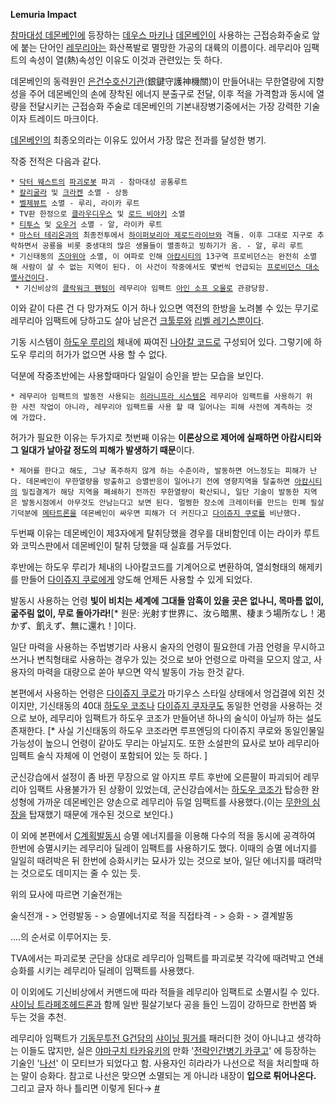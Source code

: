 '''Lemuria Impact'''

[[참마대성 데몬베인]]에 등장하는 [[데우스 마키나]] [[데몬베인]]이 사용하는 근접승화주술로 앞에 붙는 단어인 [[레무리아]]는 화산폭발로 멸망한 가공의 대륙의 이름이다. 레무리아 임팩트의 속성이 열(熱)속성인 이유도 이것과 관련있는 듯 하다.

데몬베인의 동력원인 [[은건수호신기관]](銀鍵守護神機關)이 만들어내는 무한열량에 지향성을 주어 데몬베인의 손에 장착된 에너지 분출구로 전달, 이후 적을 가격함과 동시에 열량을 전달시키는 근접승화 주술로 데몬베인의 기본내장병기중에서는 가장 강력한 기술이자 트레이드 마크이다.

[[데몬베인]]의 최종오의라는 이유도 있어서 가장 많은 전과를 달성한 병기. 

작중 전적은 다음과 같다.

 * [[닥터 웨스트]]의 [[파괴로봇]] 파괴 - 참마대성 공통루트
 * [[칼리굴라]] 및 [[크라켄]] 소멸 - 상동 
 * [[벨제뷰트]] 소멸 - 루리, 라이카 루트
 * TV판 한정으로 [[클라우디우스]] 및 [[로드 비야키]] 소멸
 * [[티투스]] 및 [[오우거]] 소멸 - 알, 라이카 루트
 * [[마스터 테리온]]과의 최종전투에서 [[하이퍼보리아 제로드라이브]]와 격돌. 이후 그대로 지구로 추락하면서 공룡을 비롯 중생대의 많은 생물들이 멸종하고 빙하기가 옴. - 알, 루리 루트
 * 기신태동의 [[즈아위아]] 소멸, 이 여파로 인해 [[아캄시티]]의 13구역 프로비던스는 완전히 소멸해 사람이 살 수 없는 지역이 된다. 이 사건이 작중에서도 몇번씩 언급되는 [[프로비던스 대소멸]]사건이다.
  * 기신비상의 [[클락워크 팬텀]]이 레무리아 임팩트 [[아인 소프 오울]]로 관광당함.

이와 같이 다른 건 다 망가져도 이거 하나 있으면 역전의 한방을 노려볼 수 있는 무기로 레무리아 임팩트에 당하고도 살아 남은건 [[크툴루]]와 [[리벨 레기스]]뿐이다.


기동 시스템이 [[하도우 루리]]의 체내에 짜여진 [[나아칼 코드]]로 구성되어 있다. 그렇기에 하도우 루리의 허가가 없으면 사용 할 수 없다.

덕분에 작중초반에는 사용할때마다 일일이 승인을 받는 모습을 보인다.
 * 레무리아 임팩트의 발동전 사용되는 [[히라니프라 시스템]]은 레무리아 임팩트를 사용하기 위한 사전 작업이 아니라, 레무리아 임팩트를 사용 할 때 일어나는 피해 사전에 계측하는 것에 가깝다.

허가가 필요한 이유는 두가지로 첫번째 이유는 '''이론상으로 제어에 실패하면 아캄시티와 그 일대가 날아갈 정도의 피해가 발생하기 때문'''이다.
 * 제어를 한다고 해도, 그냥 폭주하지 않게 하는 수준이라, 발동하면 어느정도는 피해가 난다. 데몬베인이 무한열량을 방출하고 승멸반응이 일어나기 전에 영향지역을 탈출하면 [[아캄시티]]의 밀집결계가 해당 지역을 폐쇄하기 전까진 무한열량이 확산되니, 일단 기술이 발동한 지역은 발동시점에서 아무것도 안남는다고 보면 된다. 멀쩡한 장소에 크레이터를 만드는 민폐 필살기덕분에 [[메타트론]]을 데몬베인이 싸우면 피해가 더 커진다고 [[다이쥬지 쿠로]]를 비난했다.

두번째 이유는 데몬베인이 제3자에게 탈취당했을 경우를 대비함인데 이는 라이카 루트와 코믹스판에서 데몬베인이 탈취 당했을 때 실효를 거두었다.

후반에는 하도우 루리가 체내의 나아칼코드를 기계어으로 변환하여, 열쇠형태의 해제키를 만들어 [[다이쥬지 쿠로]]에게 양도해 언제든 사용할 수 있게 되었다.

발동시 사용하는 언령 '''빛이 비치는 세계에 그대들 암흑이 있을 곳은 없나니, 목마름 없이, 굶주림 없이, 무로 돌아가라!'''[* 원문: 光射す世界に、汝ら暗黒、棲まう場所なし！渇かず、飢えず、無に還れ！]이다.

일단 마력을 사용하는 주법병기라 사용시 술자의 언령이 필요한데 가끔 언령을 무시하고 쓰거나 변칙형태로 사용하는 경우가 있는 것으로 보아 언령으로 마력을 모으지 않고, 사용자의 마력을 대량으로 쏟아 부으면 약식 발동이 가능 한것 같다.

본편에서 사용하는 언령은 [[다이쥬지 쿠로]]가 마기우스 스타일 상태에서 엉겁결에 외친 것이지만, 기신태동의 40대 [[하도우 코조]]나 [[다이쥬지 쿠자쿠]]도 동일한 언령을 사용하는 것으로 보아, 레무리아 임팩트가 하도우 코조가 만들어낸 하나의 술식이 아닐까 하는 설도 존재한다. [* 사실 기신태동의 하도우 코조라면 루프엔딩의 다이쥬지 쿠로와 동일인물일 가능성이 높으니 언령이 같아도 무리는 아닐지도. 또한 소설판의 묘사로 보아 레무리아 임펙트 술식 자체에 이 언령이 포함되어 있는 듯 하다. ]

군신강습에서 설정이 좀 바뀐 무장으로 알 아지프 루트 후반에 오른팔이 파괴되어 레무리아 임팩트 사용불가가 된 상황이 있었는데, 군신강습에서는 [[하도우 코조]]가 탑승한 완성형에 가까운 데몬베인은 양손으로 레무리아 듀얼 임팩트를 사용했다.(이는 [[무한의 심장]]을 탑재했기 때문에 개수된 것으로 보인다.)

이 외에 본편에서 [[C계획]]발동시 승멸 에너지를을 이용해 다수의 적을 동시에 공격하여 한번에 승멸시키는 레무리아 딜레이 임팩트를 사용하기도 했다. 이때의 승멸 에너지를 일일히 때려박은 뒤 한번에 승화시키는 묘사가 있는 것으로 보아, 일단 에너지를 때려막는 것으로도 데미지는 줄 수 있는 듯.

위의 묘사에 따르면 기술전개는

술식전개 - > 언령발동 - > 승멸에너지로 적을 직접타격 - > 승화 - > 결계발동

....의 순서로 이루어지는 듯.

TVA에서는 파괴로봇 군단을 상대로 레무리아 임팩트를 파괴로봇 각각에 때려박고 연쇄승화를 시키는 레무리아 딜레이 임팩트를 사용했다.

이 이외에도 기신비상에서 커맨드에 따라 적들을 레무리아 임팩트로 소멸시킬 수 있다. [[샤이닝 트라페조헤드론]]과 함께 일반 필살기보다 공을 들인 느낌이 강하므로 한번쯤 봐 두는 것을 추천.

레무리아 임팩트가 [[기동무투전 G건담]]의 [[샤이닝 핑거]]를 패러디한 것이 아니냐고 생각하는 이들도 많지만, 실은 [[야마구치 타카유키]]의 만화 '[[전략인간병기 카쿠고]]' 에 등장하는 기술인 '[[나선]]' 이 모티브가 되었다고 함. 사용자인 히라라가 나선으로 적을 처리할때 하는 말이 승화다. 참고로 나선은 맞으면 소멸되는 게 아니라 내장이 '''입으로 튀어나온다.''' 그리고 글자 하나 틀리면 이렇게 된다→ [http://pds19.egloos.com/pds/201101/07/60/b0016960_4d269ed205df3.jpg #]
